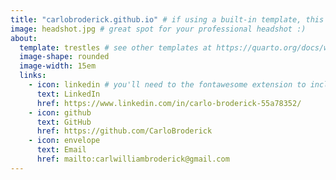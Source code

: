 ```yaml
---
title: "carlobroderick.github.io" # if using a built-in template, this title appears under your photo
image: headshot.jpg # great spot for your professional headshot :) 
about: 
  template: trestles # see other templates at https://quarto.org/docs/websites/website-about.html#templates
  image-shape: rounded
  image-width: 15em
  links:
    - icon: linkedin # you'll need to the fontawesome extension to include icons: https://github.com/quarto-ext/fontawesome
      text: LinkedIn
      href: https://www.linkedin.com/in/carlo-broderick-55a78352/
    - icon: github
      text: GitHub
      href: https://github.com/CarloBroderick
    - icon: envelope
      text: Email
      href: mailto:carlwilliambroderick@gmail.com
---
```

